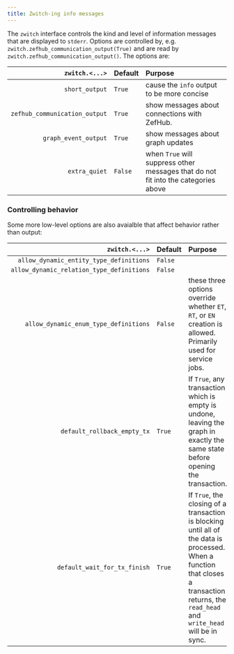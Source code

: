 ```yaml
---
title: Zwitch-ing info messages
---
```


The `zwitch` interface controls the kind and level of information messages that
are displayed to `stderr`. Options are controlled by, e.g.
`zwitch.zefhub_communication_output(True)` and are read by
`zwitch.zefhub_communication_output()`. The options are:

| `zwitch.<...>`  | Default  | Purpose  |
|--:|:--|:--|
| `short_output` | `True` | cause the `info` output to be more concise |
| `zefhub_communication_output` | `True` | show messages about connections with ZefHub. |
| `graph_event_output` | `True` | show messages about graph updates |
| `extra_quiet` | `False` | when `True` will suppress other messages that do not fit into the categories above |


### Controlling behavior
Some more low-level options are also avaialble that affect behavior rather than output:

| `zwitch.<...>`  | Default  | Purpose  |
|--:|:--|:--|
| `allow_dynamic_entity_type_definitions` | `False` | |
| `allow_dynamic_relation_type_definitions` | `False` | |
| `allow_dynamic_enum_type_definitions` | `False` | these three options override whether `ET`, `RT`, or `EN` creation is allowed. Primarily used for service jobs.|
| `default_rollback_empty_tx` | `True` | If `True`, any transaction which is empty is undone, leaving the graph in exactly the same state before opening the transaction. |
| `default_wait_for_tx_finish` | `True` | If `True`, the closing of a transaction is blocking until all of the data is processed. When a function that closes a transaction returns, the `read_head` and `write_head` will be in sync. |
